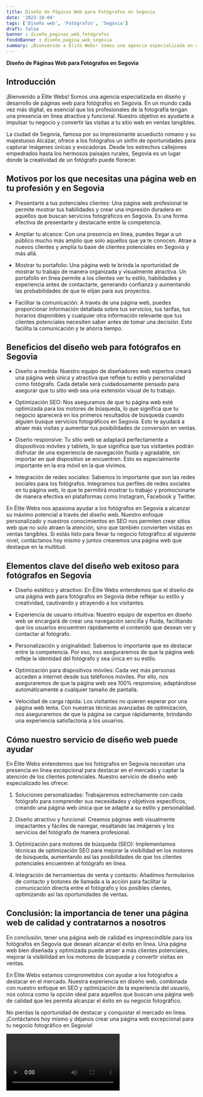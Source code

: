 ```yaml
---
title: Diseño de Páginas Web para Fotógrafos en Segovia
date: '2023-10-04'
tags: ['Diseño web', 'Fotógrafos', 'Segovia']
draft: false
banner : diseño_paginas_web_fotógrafos
fondoBanner : diseño_pagina_web_segovia
summary: ¡Bienvenido a Élite Webs! Somos una agencia especializada en diseño y desarrollo de páginas web para fotógrafos en Segovia. En un mundo cada vez más digital, es esencial que los profesionales de la fotografía tengan una presencia en línea atractiva y funcional. Nuestro objetivo es ayudarte a impulsar tu negocio y convertir las visitas a tu sitio web en ventas tangibles.
---
```


**Diseño de Páginas Web para Fotógrafos en Segovia**

## Introducción

¡Bienvenido a Élite Webs! Somos una agencia especializada en diseño y desarrollo de páginas web para fotógrafos en Segovia. En un mundo cada vez más digital, es esencial que los profesionales de la fotografía tengan una presencia en línea atractiva y funcional. Nuestro objetivo es ayudarte a impulsar tu negocio y convertir las visitas a tu sitio web en ventas tangibles.

La ciudad de Segovia, famosa por su impresionante acueducto romano y su majestuoso Alcázar, ofrece a los fotógrafos un sinfín de oportunidades para capturar imágenes únicas y evocadoras. Desde los estrechos callejones empedrados hasta los hermosos paisajes rurales, Segovia es un lugar donde la creatividad de un fotógrafo puede florecer.

## Motivos por los que necesitas una página web en tu profesión y en Segovia

- Presentarte a tus potenciales clientes: Una página web profesional te permite mostrar tus habilidades y crear una impresión duradera en aquellos que buscan servicios fotográficos en Segovia. Es una forma efectiva de presentarte y destacarte entre la competencia.

- Ampliar tu alcance: Con una presencia en línea, puedes llegar a un público mucho más amplio que solo aquellos que ya te conocen. Atrae a nuevos clientes y amplía tu base de clientes potenciales en Segovia y más allá.

- Mostrar tu portafolio: Una página web te brinda la oportunidad de mostrar tu trabajo de manera organizada y visualmente atractiva. Un portafolio en línea permite a los clientes ver tu estilo, habilidades y experiencia antes de contactarte, generando confianza y aumentando las probabilidades de que te elijan para sus proyectos.

- Facilitar la comunicación: A través de una página web, puedes proporcionar información detallada sobre tus servicios, tus tarifas, tus horarios disponibles y cualquier otra información relevante que tus clientes potenciales necesiten saber antes de tomar una decisión. Esto facilita la comunicación y te ahorra tiempo.

## Beneficios del diseño web para fotógrafos en Segovia

- Diseño a medida: Nuestro equipo de diseñadores web expertos creará una página web única y atractiva que refleje tu estilo y personalidad como fotógrafo. Cada detalle será cuidadosamente pensado para asegurar que tu sitio web sea una extensión visual de tu trabajo.

- Optimización SEO: Nos aseguramos de que tu página web esté optimizada para los motores de búsqueda, lo que significa que tu negocio aparecerá en los primeros resultados de búsqueda cuando alguien busque servicios fotográficos en Segovia. Esto te ayudará a atraer más visitas y aumentar tus posibilidades de conversión en ventas.

- Diseño responsive: Tu sitio web se adaptará perfectamente a dispositivos móviles y tablets, lo que significa que tus visitantes podrán disfrutar de una experiencia de navegación fluida y agradable, sin importar en qué dispositivo se encuentren. Esto es especialmente importante en la era móvil en la que vivimos.

- Integración de redes sociales: Sabemos lo importante que son las redes sociales para los fotógrafos. Integramos tus perfiles de redes sociales en tu página web, lo que te permitirá mostrar tu trabajo y promocionarte de manera efectiva en plataformas como Instagram, Facebook y Twitter.

En Élite Webs nos apasiona ayudar a los fotógrafos en Segovia a alcanzar su máximo potencial a través del diseño web. Nuestro enfoque personalizado y nuestros conocimientos en SEO nos permiten crear sitios web que no solo atraen la atención, sino que también convierten visitas en ventas tangibles. Si estás listo para llevar tu negocio fotográfico al siguiente nivel, contáctanos hoy mismo y juntos crearemos una página web que destaque en la multitud.

<GifSeo />

<Cta />

## Elementos clave del diseño web exitoso para fotógrafos en Segovia

- Diseño estético y atractivo: En Élite Webs entendemos que el diseño de una página web para fotógrafos en Segovia debe reflejar su estilo y creatividad, cautivando y atrayendo a los visitantes.

- Experiencia de usuario intuitiva: Nuestro equipo de expertos en diseño web se encargará de crear una navegación sencilla y fluida, facilitando que los usuarios encuentren rápidamente el contenido que desean ver y contactar al fotógrafo.

- Personalización y originalidad: Sabemos lo importante que es destacar entre la competencia. Por eso, nos aseguraremos de que la página web refleje la identidad del fotógrafo y sea única en su estilo.

- Optimización para dispositivos móviles: Cada vez más personas acceden a internet desde sus teléfonos móviles. Por ello, nos aseguraremos de que la página web sea 100% responsive, adaptándose automáticamente a cualquier tamaño de pantalla.

- Velocidad de carga rápida: Los visitantes no quieren esperar por una página web lenta. Con nuestras técnicas avanzadas de optimización, nos aseguraremos de que la página se cargue rápidamente, brindando una experiencia satisfactoria a los usuarios.

## Cómo nuestro servicio de diseño web puede ayudar

En Élite Webs entendemos que los fotógrafos en Segovia necesitan una presencia en línea excepcional para destacar en el mercado y captar la atención de los clientes potenciales. Nuestro servicio de diseño web especializado les ofrece:

1. Soluciones personalizadas: Trabajaremos estrechamente con cada fotógrafo para comprender sus necesidades y objetivos específicos, creando una página web única que se adapte a su estilo y personalidad.

2. Diseño atractivo y funcional: Creamos páginas web visualmente impactantes y fáciles de navegar, resaltando las imágenes y los servicios del fotógrafo de manera profesional.

3. Optimización para motores de búsqueda (SEO): Implementamos técnicas de optimización SEO para mejorar la visibilidad en los motores de búsqueda, aumentando así las posibilidades de que los clientes potenciales encuentren al fotógrafo en línea.

4. Integración de herramientas de venta y contacto: Añadimos formularios de contacto y botones de llamada a la acción para facilitar la comunicación directa entre el fotógrafo y los posibles clientes, optimizando así las oportunidades de ventas.

## Conclusión: la importancia de tener una página web de calidad y contratarnos a nosotros

En conclusión, tener una página web de calidad es imprescindible para los fotógrafos en Segovia que desean alcanzar el éxito en línea. Una página web bien diseñada y optimizada puede atraer a más clientes potenciales, mejorar la visibilidad en los motores de búsqueda y convertir visitas en ventas.

En Élite Webs estamos comprometidos con ayudar a los fotógrafos a destacar en el mercado. Nuestra experiencia en diseño web, combinada con nuestro enfoque en SEO y optimización de la experiencia del usuario, nos coloca como la opción ideal para aquellos que buscan una página web de calidad que les permita alcanzar el éxito en su negocio fotográfico.

No pierdas la oportunidad de destacar y conquistar el mercado en línea. ¡Contáctanos hoy mismo y déjanos crear una página web excepcional para tu negocio fotográfico en Segovia!

<Video />

<CtaBot job='Fotógrafos' city='Segovia'/>

<Gmaps query='Segovia+españa+maps' />